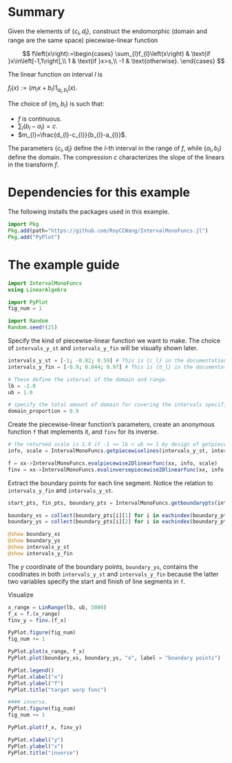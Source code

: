 # Summary
Given the elements of $\left\{ c_{l}, d_{l}\right\}$, construct the endomorphic (domain and range are the same space) piecewise-linear function

$$
f\left(x\right):=\begin{cases}
\sum_{l}f_{l}\left(x\right) & \text{if }x\in\left[-1,1\right],\\
1 & \text{if }x>s,\\
-1 & \text{otherwise}.
\end{cases}
$$


The linear function on interval $l$ is

$f_{l}\left(x\right):=\left(m_{l}x+b_{l}\right)1_{a_{l},b_{l}}\left(x\right).$


The choice of $\left\{ m_{l},b_{l}\right\}$ is such that:

* $f$ is continuous.
* $\sum_{l}\left(b_{l}-a_{l}\right)=c$.
* $m_{l}=\frac{d_{l}-c_{l}}{b_{l}-a_{l}}$.

The parameters $\left\{ c_{l},d_{l}\right\}$ define the $l$-th interval in the range of $f$, while $\left\{ a_{l},b_{l}\right\}$ define the domain. The compression $c$ characterizes the slope of the linears in the transform $f$.

# Dependencies for this example
The following installs the packages used in this example.
```julia
import Pkg
Pkg.add(path="https://github.com/RoyCCWang/IntervalMonoFuncs.jl")
Pkg.add("PyPlot")
```

# The example guide

```julia
import IntervalMonoFuncs
using LinearAlgebra

import PyPlot
fig_num = 1

import Random
Random.seed!(25)
```

Specify the kind of piecewise-linear function we want to make. The choice of `intervals_y_st` and `intervals_y_fin` will be visually shown later.
```julia
intervals_y_st = [-1; -0.82; 0.59] # This is {c_l} in the documentation. All elements must be between lb and ub.
intervals_y_fin = [-0.9; 0.044; 0.97] # This is {d_l} in the documentation. All elements must be between lb and ub.

# These define the interval of the domain and range.
lb = -2.0
ub = 1.0

# specify the total amount of domain for covering the intervals specified by intervals_y_st and intervals_y_fin. In proportion units, i.e., 0 to 1.
domain_proportion = 0.9
```

Create the piecewise-linear function's parameters, create an anonymous function `f` that implements it, and `finv` for its inverse.
```julia
# the returned scale is 1.0 if -1 <= lb < ub <= 1 by design of getpiecewiselines(). Otherwise it returns lb_normalized, ub_normalized, scale = IntervalMonoFuncs.normalizebounds(lb, ub).
info, scale = IntervalMonoFuncs.getpiecewiselines(intervals_y_st, intervals_y_fin, domain_proportion; lb = lb, ub = ub)

f = xx->IntervalMonoFuncs.evalpiecewise2Dlinearfunc(xx, info, scale)
finv = xx->IntervalMonoFuncs.evalinversepiecewise2Dlinearfunc(xx, info, scale);
```

Extract the boundary points for each line segment. Notice the relation to `intervals_y_fin` and `intervals_y_st`.
```julia
start_pts, fin_pts, boundary_pts = IntervalMonoFuncs.getboundarypts(intervals_y_st, intervals_y_fin, lb, ub, info, scale)

boundary_xs = collect(boundary_pts[i][1] for i in eachindex(boundary_pts) )
boundary_ys = collect(boundary_pts[i][2] for i in eachindex(boundary_pts) )

@show boundary_xs
@show boundary_ys
@show intervals_y_st
@show intervals_y_fin
```
The $y$ coordinate of the boundary points, `boundary_ys`, contains the coodinates in both `intervals_y_st` and `intervals_y_fin` because the latter two variables specify the start and finish of line segments in `f`.

Visualize
```julia

x_range = LinRange(lb, ub, 5000)
f_x = f.(x_range)
finv_y = finv.(f_x)

PyPlot.figure(fig_num)
fig_num += 1

PyPlot.plot(x_range, f_x)
PyPlot.plot(boundary_xs, boundary_ys, "o", label = "boundary points")

PyPlot.legend()
PyPlot.xlabel("x")
PyPlot.ylabel("f")
PyPlot.title("target warp func")

#### inverse.
PyPlot.figure(fig_num)
fig_num += 1

PyPlot.plot(f_x, finv_y)

PyPlot.xlabel("y")
PyPlot.ylabel("x")
PyPlot.title("inverse")
```